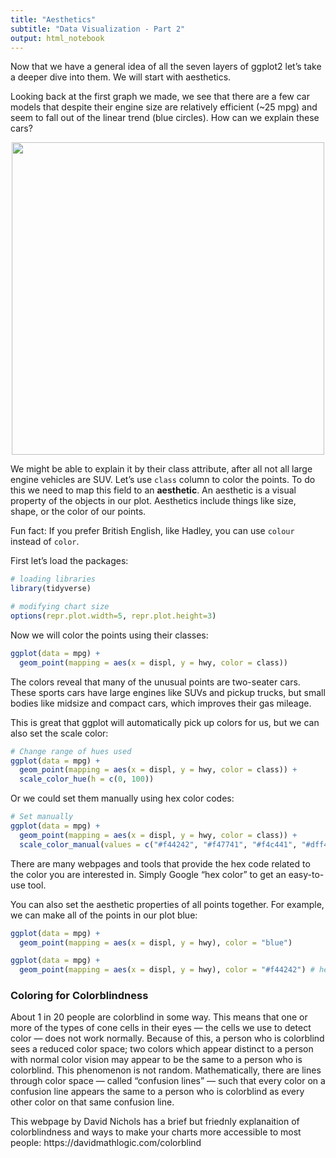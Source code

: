 ```yaml
---
title: "Aesthetics"
subtitle: "Data Visualization - Part 2"
output: html_notebook
---
```


Now that we have a general idea of all the seven layers of ggplot2 let's take a deeper dive into them. We will start with aesthetics.

Looking back at the first graph we made, we see that there are a few car models that despite their engine size are relatively efficient (~25 mpg) and seem to fall out of the linear trend (blue circles). How can we explain these cars? 

<center> ![](../png/mpg_outliers.png){width=500} </center>

We might be able to explain it by their class attribute, after all not all large engine vehicles are SUV. Let's use `class` column to color the points. To do this we need to map this field to an **aesthetic**. An aesthetic is a visual property of the objects in our plot. Aesthetics include things like size, shape, or the color of our points.

Fun fact: If you prefer British English, like Hadley, you can use `colour` instead of `color`.

First let's load the packages:

```r
# loading libraries
library(tidyverse)

# modifying chart size
options(repr.plot.width=5, repr.plot.height=3)
```
Now we will color the points using their classes:
```r
ggplot(data = mpg) + 
  geom_point(mapping = aes(x = displ, y = hwy, color = class))
```

The colors reveal that many of the unusual points are two-seater cars. These sports cars have large engines like SUVs and pickup trucks, but small bodies like midsize and compact cars, which improves their gas mileage.

This is great that ggplot will automatically pick up colors for us, but we can also set the scale color:

```r
# Change range of hues used
ggplot(data = mpg) + 
  geom_point(mapping = aes(x = displ, y = hwy, color = class)) +
  scale_color_hue(h = c(0, 100))
```

Or we could set them manually using hex color codes:

```r
# Set manually 
ggplot(data = mpg) + 
  geom_point(mapping = aes(x = displ, y = hwy, color = class)) +
  scale_color_manual(values = c("#f44242", "#f47741", "#f4c441", "#dff441", "#82f441", "#41f4e8", "#419af4"))
```

There are many webpages and tools that provide the hex code related to the color you are interested in. Simply Google "hex color" to get an easy-to-use tool. 

You can also set the aesthetic properties of all points together. For example, we can make all of the points in our plot blue:

```r
ggplot(data = mpg) + 
  geom_point(mapping = aes(x = displ, y = hwy), color = "blue")
```

```r
ggplot(data = mpg) + 
  geom_point(mapping = aes(x = displ, y = hwy), color = "#f44242") # hex coloring
```

### Coloring for Colorblindness

About 1 in 20 people are colorblind in some way. This means that one or more of the types of cone cells in their eyes — the cells we use to detect color — does not work normally. Because of this, a person who is colorblind sees a reduced color space; two colors which appear distinct to a person with normal color vision may appear to be the same to a person who is colorblind. This phenomenon is not random. Mathematically, there are lines through color space — called "confusion lines" — such that every color on a confusion line appears the same to a person who is colorblind as every other color on that same confusion line.

This webpage by David Nichols has a brief but friednly explanaition of colorblindness and ways to make your charts more accessible to most people: https://davidmathlogic.com/colorblind